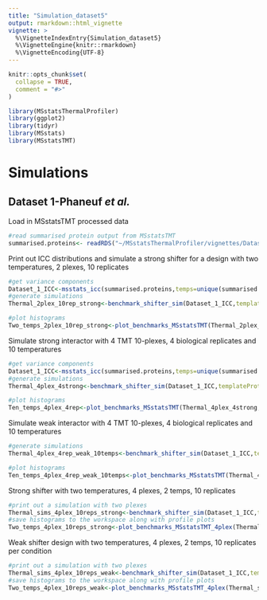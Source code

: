 ```yaml
---
title: "Simulation_dataset5"
output: rmarkdown::html_vignette
vignette: >
  %\VignetteIndexEntry{Simulation_dataset5}
  %\VignetteEngine{knitr::rmarkdown}
  %\VignetteEncoding{UTF-8}
---
```


```r
knitr::opts_chunk$set(
  collapse = TRUE,
  comment = "#>"
)
```

```r
library(MSstatsThermalProfiler)
library(ggplot2)
library(tidyr)
library(MSstats)
library(MSstatsTMT)
```

# Simulations

## Dataset 1-Phaneuf *et al.*

Load in MSstatsTMT processed data

```r
#read summarised protein output from MSstatsTMT
summarised.proteins<- readRDS("~/MSstatsThermalProfiler/vignettes/Dataset_5_simulation/summarised.proteinsD1.RDS")
```

Print out ICC distributions and simulate a strong shifter for a design with two temperatures, 2 plexes, 10 replicates

```r
#get variance components
Dataset_1_ICC<-msstats_icc(summarised.proteins,temps=unique(summarised.proteins$ProteinLevelData$temperature)[c(5,6)])
#generate simulations
Thermal_2plex_10rep_strong<-benchmark_shifter_sim(Dataset_1_ICC,templateProtein="P36507",n_sims=1000,t_range=seq(1,10),design="TPP")

#plot histograms
Two_temps_2plex_10rep_strong<-plot_benchmarks_MSstatsTMT(Thermal_2plex_10rep_strong,design="TPP",shifter="strong")
```
Simulate strong interactor with 4 TMT 10-plexes, 4 biological replicates and 10 temperatures

```r
#get variance components
Dataset_1_ICC<-msstats_icc(summarised.proteins,temps=unique(summarised.proteins$ProteinLevelData$temperature))
#generate simulations
Thermal_4plex_4strong<-benchmark_shifter_sim(Dataset_1_ICC,templateProtein="P36507",n_sims=1000,t_range=seq(1,10),design="TPP")

#plot histograms
Ten_temps_4plex_4rep<-plot_benchmarks_MSstatsTMT(Thermal_4plex_4strong,design="TPP",shifter="strong")
```

Simulate weak interactor with 4 TMT 10-plexes, 4 biological replicates and 10 temperatures

```r

#generate simulations
Thermal_4plex_4rep_weak_10temps<-benchmark_shifter_sim(Dataset_1_ICC,templateProtein="O00422",n_sims=1000,t_range=seq(1,10),design="TPP")

#plot histograms
Ten_temps_4plex_4rep_weak_10temps<-plot_benchmarks_MSstatsTMT(Thermal_4plex_4rep_weak_10temps,design="TPP",shifter="weak")
```

Strong shifter with two temperatures, 4 plexes, 2 temps, 10 replicates

```r
#print out a simulation with two plexes
Thermal_sims_4plex_10reps_strong<-benchmark_shifter_sim(Dataset_1_ICC,templateProtein="P36507",n_sims=1000,t_range = seq(5,6),design="TPP")
#save histograms to the workspace along with profile plots
Two_temps_4plex_10reps_strong<-plot_benchmarks_MSstatsTMT_4plex(Thermal_sims_4plex_10reps_strong,design="TPP",shifter="strong")
```
Weak shifter design with two temperatures, 4 plexes, 2 temps, 10 replicates per condition
```r
#print out a simulation with two plexes
Thermal_sims_4plex_10reps_weak<-benchmark_shifter_sim(Dataset_1_ICC,templateProtein="O00422",n_sims=1000,t_range = seq(5,6),design="TPP")
#save histograms to the workspace along with profile plots
Two_temps_4plex_10reps_weak<-plot_benchmarks_MSstatsTMT_4plex(Thermal_sims_4plex_10reps_weak,design="TPP",shifter="weak")

```

